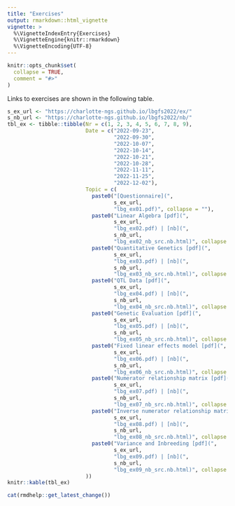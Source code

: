 ```yaml
---
title: "Exercises"
output: rmarkdown::html_vignette
vignette: >
  %\VignetteIndexEntry{Exercises}
  %\VignetteEngine{knitr::rmarkdown}
  %\VignetteEncoding{UTF-8}
---
```


```r
knitr::opts_chunk$set(
  collapse = TRUE,
  comment = "#>"
)
```

Links to exercises are shown in the following table.

```r
s_ex_url <- "https://charlotte-ngs.github.io/lbgfs2022/ex/"
s_nb_url <- "https://charlotte-ngs.github.io/lbgfs2022/nb/"
tbl_ex <- tibble::tibble(Nr = c(1, 2, 3, 4, 5, 6, 7, 8, 9),
                         Date = c("2022-09-23",
                                  "2022-09-30",
                                  "2022-10-07",
                                  "2022-10-14",
                                  "2022-10-21",
                                  "2022-10-28",
                                  "2022-11-11",
                                  "2022-11-25",
                                  "2022-12-02"),
                         Topic = c(
                           paste0("[Questionnaire](", 
                                  s_ex_url, 
                                  "lbg_ex01.pdf)", collapse = ""),
                           paste0("Linear Algebra [pdf](", 
                                  s_ex_url, 
                                  "lbg_ex02.pdf) | [nb](", 
                                  s_nb_url, 
                                  "lbg_ex02_nb_src.nb.html)", collapse = ""),
                           paste0("Quantitative Genetics [pdf](", 
                                  s_ex_url, 
                                  "lbg_ex03.pdf) | [nb](", 
                                  s_nb_url, 
                                  "lbg_ex03_nb_src.nb.html)", collapse = ""),
                           paste0("QTL Data [pdf](", 
                                  s_ex_url, 
                                  "lbg_ex04.pdf) | [nb](", 
                                  s_nb_url, 
                                  "lbg_ex04_nb_src.nb.html)", collapse = ""),
                           paste0("Genetic Evaluation [pdf](", 
                                  s_ex_url, 
                                  "lbg_ex05.pdf) | [nb](", 
                                  s_nb_url, 
                                  "lbg_ex05_nb_src.nb.html)", collapse = ""),
                           paste0("Fixed linear effects model [pdf](", 
                                  s_ex_url, 
                                  "lbg_ex06.pdf) | [nb](", 
                                  s_nb_url, 
                                  "lbg_ex06_nb_src.nb.html)", collapse = ""),
                           paste0("Numerator relationship matrix [pdf](", 
                                  s_ex_url, 
                                  "lbg_ex07.pdf) | [nb](", 
                                  s_nb_url, 
                                  "lbg_ex07_nb_src.nb.html)", collapse = ""),
                           paste0("Inverse numerator relationship matrix [pdf](",
                                  s_ex_url,
                                  "lbg_ex08.pdf) | [nb](",
                                  s_nb_url,
                                  "lbg_ex08_nb_src.nb.html)", collapse = ""),
                           paste0("Variance and Inbreeding [pdf](",
                                  s_ex_url,
                                  "lbg_ex09.pdf) | [nb](",
                                  s_nb_url,
                                  "lbg_ex09_nb_src.nb.html)", collapse = "")
                         ))
knitr::kable(tbl_ex)
```


```r
cat(rmdhelp::get_latest_change())
```


